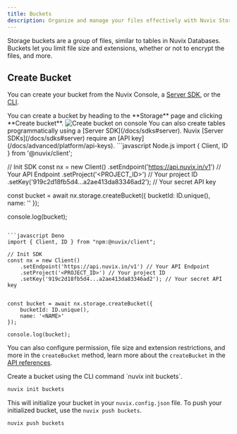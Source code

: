 ```yaml
---
title: Buckets
description: Organize and manage your files effectively with Nuvix Storage Buckets. Explore how to create, configure, and use storage buckets for seamless file organization.
---
```


Storage buckets are a group of files, similar to tables in Nuvix Databases.
Buckets let you limit file size and extensions, whether or not to encrypt the files, and more.

## Create Bucket

You can create your bucket from the Nuvix Console, a [Server SDK](/docs/sdks#server), or the [CLI](/docs/tooling/command-line/buckets).

<Tabs>
<Tab title="Console">
You can create a bucket by heading to the **Storage** page and clicking **Create bucket**.

<Frame>
<img src="/images/docs/storage/create-bucket.png" alt="Create bucket on console" />
</Frame>
</Tab>

<Tab title="Server SDK">
You can also create tables programmatically using a [Server SDK](/docs/sdks#server). Nuvix [Server SDKs](/docs/sdks#server) require an [API key](/docs/advanced/platform/api-keys).

<CodeGroup>
```javascript Node.js
import { Client, ID } from '@nuvix/client';

// Init SDK
const nx = new Client()
    .setEndpoint('https://api.nuvix.in/v1') // Your API Endpoint
    .setProject('<PROJECT_ID>') // Your project ID
    .setKey('919c2d18fb5d4...a2ae413da83346ad2'); // Your secret API key

const bucket = await nx.storage.createBucket({
    bucketId: ID.unique(),
    name: '<NAME>'
});

console.log(bucket);
```

```javascript Deno
import { Client, ID } from "npm:@nuvix/client";

// Init SDK
const nx = new Client()
    .setEndpoint('https://api.nuvix.in/v1') // Your API Endpoint
    .setProject('<PROJECT_ID>') // Your project ID
    .setKey('919c2d18fb5d4...a2ae413da83346ad2'); // Your secret API key


const bucket = await nx.storage.createBucket({
    bucketId: ID.unique(),
    name: '<NAME>'
});

console.log(bucket);
```
</CodeGroup>

You can also configure permission, file size and extension restrictions, and more in the `createBucket` method, learn more about the `createBucket` in the [API references](/docs/references/cloud/server-nodejs/storage#createBucket).
</Tab>

<Tab title="CLI">
Create a bucket using the CLI command `nuvix init buckets`.

```bash
nuvix init buckets
```

This will initialize your bucket in your `nuvix.config.json` file. To push your initialized bucket, use the `nuvix push buckets`.

```bash
nuvix push buckets
```
</Tab>

</Tabs>
